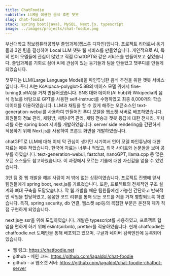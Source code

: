 ```yaml
---
title: ChatFoodie
subtitle: LLM을 이용한 음식 추천 챗봇
slug: chat-foodie
stack: spring boot(java), MySQL, Next.js, typescript
image: ../images/projects/chat-foodie.png
---
```


부산대학교 정보컴퓨터공학부 졸업과제(캡스톤 디자인)입니다. 프로젝트 리더로써 동기들과 3인 팀을 결성하여 Local LLM 챗봇 웹 서비스를 만들었습니다. 개인적으로 AI, 특히 언어 모델들에 관심이 많았고 직접 ChatGPT와 같은 서비스를 만들어보고 싶었습니다. 졸업과제를 기회로 삼아 AI에 관심이 있는 동기들과 팀을 만들었고 챗푸디를 만들게 되었습니다.

챗푸디는 LLM(Large Language Model)을 파인튜닝한 음식 추천을 위한 챗봇 서비스입니다. 푸디 AI는 KoAlpaca-polyglot-5.8B의 베이스 모델 위에서 fine-tuning(LoRA)을 거쳐 만들어졌습니다. SNS 대화 데이터(AI hub)와 Wikipedia의 음식 정보를 바탕으로 GPT를 사용한 self-instruct를 수행하였고 최종 8,000개의 학습 데이터를 이용하였습니다. LLM과 채팅을 할 수 있게 해주는 오픈소스인 text-generation-webui를 사용하여 만들어진 푸디 모델을 웹소켓 서버로 배포하였습니다. 회원들의 정보 관리, 채팅방, 채팅내역 관리, 채팅 전송과 챗봇 응답에 대한 전처리, 후처리를 하는 spring boot 서버를 개발하였습니다. server side rendering을 간편하게 적용하기 위해 Next.js를 사용하여 프론트 화면을 개발하였습니다.

chatGPT로 LLM에 대해 이제 막 관심이 생기던 시기여서 언어 모델 파인튜닝에 대한 자료는 매우 적었습니다. 한국어 자료는 너무나 적었고, 외국 사이트와 논문들을 보며 공부를 하였습니다. text-generation-webui, fastchat, nanoGPT, llama.cpp 등 많은 오픈 소스들도 참고하였습니다. 이 과정에서 모르는 기술에 대한 자신감을 얻을 수 있었습니다.

3인 팀 중 웹 개발을 해본 사람이 저 밖에 없는 상황이였습니다. 프로젝트 진행에 앞서 팀원들에게 spring boot, next.js를 가르쳤습니다. 또한, 프로젝트의 전체적인 구조 설계와 뼈대 구축을 도맡았습니다. 막 웹 개발을 배운 팀원들에겐 가능한 간단하고 반복적인 작업을 할당하였고, 꼼꼼한 코드 리뷰를 통해 모든 코드를 저를 거쳐 병합되도록 하였습니다. 특히, spring security, db 연결, 웹소켓 api등의 복잡한 부분은 온전히 제가 직접 구현하게 되었습니다.

next.js는 ssr을 위해 도입하였습니다. 개발은 typescript를 사용하였고, 프로젝트 협업을 편하게 하기 위해 eslint(airbnb), prettier를 적용하였습니다. 현재 chatfoodie는 chatfoodie.net 도메인을 통해 배포되고 있으며, 구글과 네이버 검색엔진에 등록되어있습니다.

- 웹 링크: https://chatfoodie.net
- github - 메인 코드: https://github.com/jagaldol/chat-foodie
- github - ai 웹소켓 서버: https://github.com/jagaldol/chat-foodie-chatbot-server